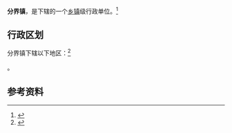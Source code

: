 {{中国乡级行政区|32/12/83/101/000}}

'''分界镇'''，是{{PRC admin/fullname|32/12/83/101/000|3}}下辖的一个[[乡镇|乡镇]]级行政单位。<ref>{{PRC admin/ref sgc|{{PRC admin/parent|32/12/83/101/000}}}}</ref>

== 行政区划 ==

分界镇下辖以下地区：<ref>{{PRC admin/ref sgc|32/12/83/101/000}}</ref>

{{PRC admin/children|32/12/83/101/000}}。

== 参考资料 ==

{{reflist}}

{{行政区划小作品}}
{{PRC admin/navcat|32/12/83/101/000}}
